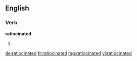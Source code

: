 ==English==

===Verb===
'''ratiocinated'''

# {{past of|ratiocinate}}

[[de:ratiocinated]]
[[fr:ratiocinated]]
[[mg:ratiocinated]]
[[vi:ratiocinated]]